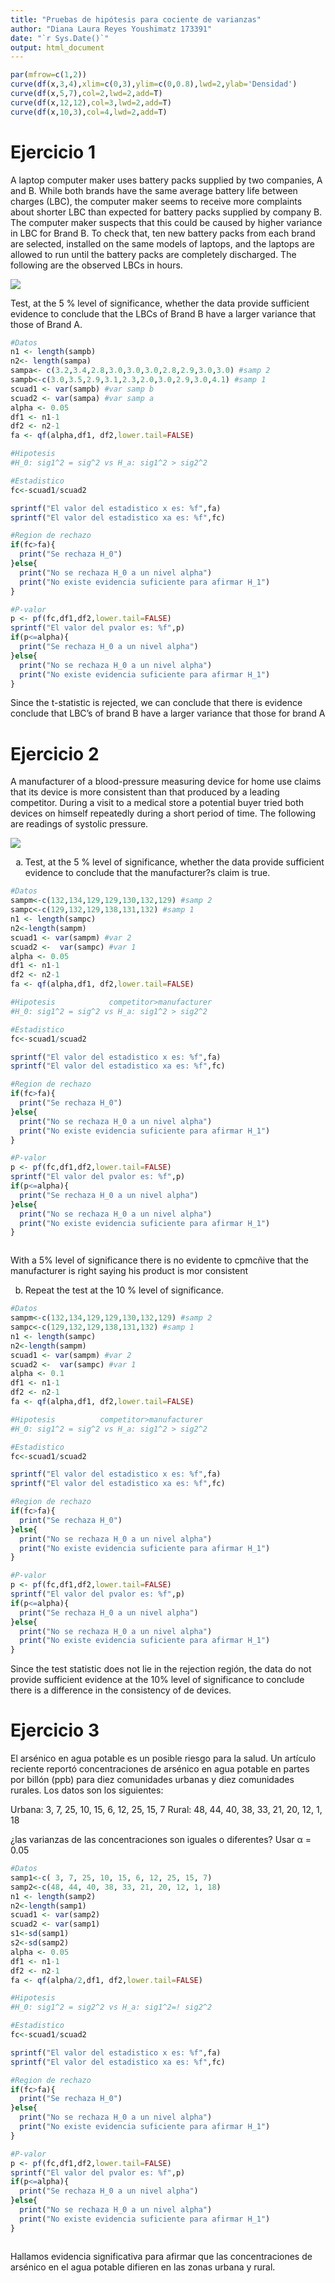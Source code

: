 ```yaml
---
title: "Pruebas de hipótesis para cociente de varianzas"
author: "Diana Laura Reyes Youshimatz 173391"
date: "`r Sys.Date()`"
output: html_document
---
```

```r
par(mfrow=c(1,2))
curve(df(x,3,4),xlim=c(0,3),ylim=c(0,0.8),lwd=2,ylab='Densidad')
curve(df(x,5,7),col=2,lwd=2,add=T)
curve(df(x,12,12),col=3,lwd=2,add=T)
curve(df(x,10,3),col=4,lwd=2,add=T)
```

# Ejercicio 1 
A laptop computer maker uses battery packs supplied by two companies, A and B. While both brands have the same average battery life between charges (LBC), the computer maker seems to receive more complaints about shorter LBC than expected for battery packs supplied by company B. The computer maker suspects that this could be caused by higher variance in LBC for Brand B. To check that, ten new battery packs from each brand are selected, installed on the same models of laptops, and the laptops are allowed to run until the battery packs are completely discharged. The following are the observed LBCs in hours.

![](/cloud/project/PH8.Imagenes/Exercise1.png)

Test, at the 5 % level of significance, whether the data provide sufficient evidence to
conclude that the LBCs of Brand B have a larger variance that those of Brand A.
```r
#Datos
n1 <- length(sampb) 
n2<- length(sampa)
sampa<- c(3.2,3.4,2.8,3.0,3.0,3.0,2.8,2.9,3.0,3.0) #samp 2
sampb<-c(3.0,3.5,2.9,3.1,2.3,2.0,3.0,2.9,3.0,4.1) #samp 1
scuad1 <- var(sampb) #var samp b
scuad2 <- var(sampa) #var samp a
alpha <- 0.05
df1 <- n1-1
df2 <- n2-1
fa <- qf(alpha,df1, df2,lower.tail=FALSE)

#Hipotesis 
#H_0: sig1^2 = sig^2 vs H_a: sig1^2 > sig2^2

#Estadistico
fc<-scuad1/scuad2

sprintf("El valor del estadistico x es: %f",fa)
sprintf("El valor del estadistico xa es: %f",fc)

#Region de rechazo
if(fc>fa){
  print("Se rechaza H_0")
}else{
  print("No se rechaza H_0 a un nivel alpha")
  print("No existe evidencia suficiente para afirmar H_1")
}

#P-valor
p <- pf(fc,df1,df2,lower.tail=FALSE)
sprintf("El valor del pvalor es: %f",p)
if(p<=alpha){
  print("Se rechaza H_0 a un nivel alpha")
}else{
  print("No se rechaza H_0 a un nivel alpha")
  print("No existe evidencia suficiente para afirmar H_1")
}


```
Since the t-statistic is rejected, we can conclude that there is evidence conclude that LBC's of brand B have a larger variance that those for brand A

# Ejercicio 2
A manufacturer of a blood-pressure measuring device for home use claims that its device is more consistent than that produced by a leading competitor. During a visit to a medical store a potential buyer tried both devices on himself repeatedly during a short period of time. The following are readings of systolic pressure.

![](/cloud/project/PH8.Imagenes/Exercise2.png)


a) Test, at the 5 % level of significance, whether the data provide sufficient evidence to conclude that the manufacturer?s claim is true.

```r
#Datos
sampm<-c(132,134,129,129,130,132,129) #samp 2
sampc<-c(129,132,129,138,131,132) #samp 1
n1 <- length(sampc)
n2<-length(sampm)
scuad1 <- var(sampm) #var 2
scuad2 <-  var(sampc) #var 1
alpha <- 0.05
df1 <- n1-1
df2 <- n2-1
fa <- qf(alpha,df1, df2,lower.tail=FALSE)

#Hipotesis            competitor>manufacturer
#H_0: sig1^2 = sig^2 vs H_a: sig1^2 > sig2^2

#Estadistico
fc<-scuad1/scuad2

sprintf("El valor del estadistico x es: %f",fa)
sprintf("El valor del estadistico xa es: %f",fc)

#Region de rechazo
if(fc>fa){
  print("Se rechaza H_0")
}else{
  print("No se rechaza H_0 a un nivel alpha")
  print("No existe evidencia suficiente para afirmar H_1")
}

#P-valor
p <- pf(fc,df1,df2,lower.tail=FALSE)
sprintf("El valor del pvalor es: %f",p)
if(p<=alpha){
  print("Se rechaza H_0 a un nivel alpha")
}else{
  print("No se rechaza H_0 a un nivel alpha")
  print("No existe evidencia suficiente para afirmar H_1")
}



```
With a 5% level of significance there is no evidente to cpmcñive that the manufacturer is right saying his product is mor consistent 


b) Repeat the test at the 10 % level of significance.

```r
#Datos
sampm<-c(132,134,129,129,130,132,129) #samp 2
sampc<-c(129,132,129,138,131,132) #samp 1
n1 <- length(sampc)
n2<-length(sampm)
scuad1 <- var(sampm) #var 2
scuad2 <-  var(sampc) #var 1
alpha <- 0.1
df1 <- n1-1
df2 <- n2-1
fa <- qf(alpha,df1, df2,lower.tail=FALSE)

#Hipotesis          competitor>manufacturer
#H_0: sig1^2 = sig^2 vs H_a: sig1^2 > sig2^2

#Estadistico
fc<-scuad1/scuad2

sprintf("El valor del estadistico x es: %f",fa)
sprintf("El valor del estadistico xa es: %f",fc)

#Region de rechazo
if(fc>fa){
  print("Se rechaza H_0")
}else{
  print("No se rechaza H_0 a un nivel alpha")
  print("No existe evidencia suficiente para afirmar H_1")
}

#P-valor
p <- pf(fc,df1,df2,lower.tail=FALSE)
sprintf("El valor del pvalor es: %f",p)
if(p<=alpha){
  print("Se rechaza H_0 a un nivel alpha")
}else{
  print("No se rechaza H_0 a un nivel alpha")
  print("No existe evidencia suficiente para afirmar H_1")
}


```
Since the test statistic does not lie in the rejection región, the data do not provide sufficient evidence at the 10% level of significance to conclude there is a difference in the consistency of de devices.

# Ejercicio 3

El arsénico en agua potable es un posible riesgo para la salud. Un artículo reciente reportó concentraciones de arsénico en agua potable en partes por billón (ppb) para diez comunidades urbanas y diez comunidades rurales. Los datos son los siguientes:

Urbana: 3, 7, 25, 10, 15, 6, 12, 25, 15, 7
Rural: 48, 44, 40, 38, 33, 21, 20, 12, 1, 18

¿las varianzas de las concentraciones son iguales o diferentes? Usar α = 0.05
```r

#Datos
samp1<-c( 3, 7, 25, 10, 15, 6, 12, 25, 15, 7)
samp2<-c(48, 44, 40, 38, 33, 21, 20, 12, 1, 18)
n1 <- length(samp2)
n2<-length(samp1)
scuad1 <- var(samp2)
scuad2 <- var(samp1)
s1<-sd(samp1)
s2<-sd(samp2)
alpha <- 0.05
df1 <- n1-1
df2 <- n2-1
fa <- qf(alpha/2,df1, df2,lower.tail=FALSE)

#Hipotesis 
#H_0: sig1^2 = sig2^2 vs H_a: sig1^2=! sig2^2

#Estadistico
fc<-scuad1/scuad2

sprintf("El valor del estadistico x es: %f",fa)
sprintf("El valor del estadistico xa es: %f",fc)

#Region de rechazo
if(fc>fa){
  print("Se rechaza H_0")
}else{
  print("No se rechaza H_0 a un nivel alpha")
  print("No existe evidencia suficiente para afirmar H_1")
}

#P-valor
p <- pf(fc,df1,df2,lower.tail=FALSE)
sprintf("El valor del pvalor es: %f",p)
if(p<=alpha){
  print("Se rechaza H_0 a un nivel alpha")
}else{
  print("No se rechaza H_0 a un nivel alpha")
  print("No existe evidencia suficiente para afirmar H_1")
}



```
Hallamos evidencia significativa para afirmar que las concentraciones de arsénico en el agua potable difieren en las zonas urbana y rural.


